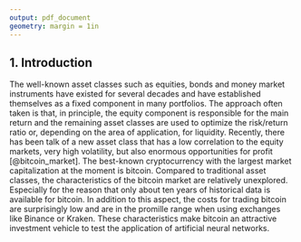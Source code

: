 ```yaml
---
output: pdf_document
geometry: margin = 1in
---
```


## 1. Introduction

The well-known asset classes such as equities, bonds and money market instruments have existed for several decades and have established themselves as a fixed component in many portfolios. The approach often taken is that, in principle, the equity component is responsible for the main return and the remaining asset classes are used to optimize the risk/return ratio or, depending on the area of application, for liquidity. Recently, there has been talk of a new asset class that has a low correlation to the equity markets, very high volatility, but also enormous opportunities for profit [@bitcoin_market]. The best-known cryptocurrency with the largest market capitalization at the moment is bitcoin. Compared to traditional asset classes, the characteristics of the bitcoin market are relatively unexplored. Especially for the reason that only about ten years of  historical data is available for bitcoin. In addition to this aspect, the costs for trading bitcoin are surprisingly low and are in the promille range when using exchanges like Binance or Kraken. These characteristics make bitcoin an attractive investment vehicle to test the application of artificial neural networks. 
